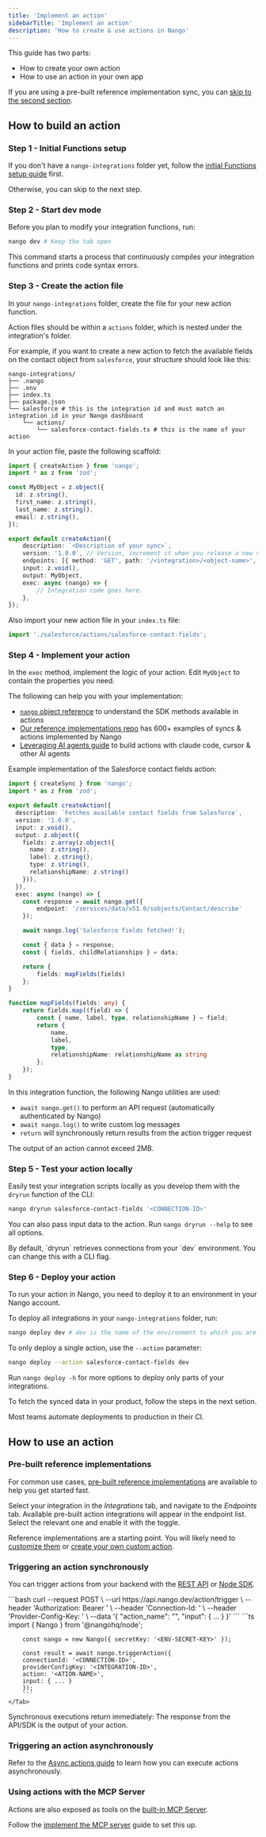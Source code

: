 ```yaml
---
title: 'Implement an action'
sidebarTitle: 'Implement an action'
description: 'How to create & use actions in Nango'
---
```


This guide has two parts:
- How to create your own action
- How to use an action in your own app

If you are using a pre-built reference implementation sync, you can [skip to the second section](#how-to-use-an-action).

## How to build an action

### Step 1 - Initial Functions setup

If you don't have a `nango-integrations` folder yet, follow the [initial Functions setup guide](/implementation-guides/building-integrations/functions-setup) first.

Otherwise, you can skip to the next step.

### Step 2 - Start dev mode

Before you plan to modify your integration functions, run:

```bash
nango dev # Keep the tab open
```

This command starts a process that continuously compiles your integration functions and prints code syntax errors.

### Step 3 - Create the action file

In your `nango-integrations` folder, create the file for your new action function.

Action files should be within a `actions` folder, which is nested under the integration's folder.

For example, if you want to create a new action to fetch the available fields on the contact object from `salesforce`, your structure should look like this:

```
nango-integrations/
├── .nango
├── .env
├── index.ts
├── package.json
└── salesforce # this is the integration id and must match an integration id in your Nango dashboard
    └── actions/
        └── salesforce-contact-fields.ts # this is the name of your action
```

In your action file, paste the following scaffold:

```ts salesforce-contact-fields.ts lines
import { createAction } from 'nango';
import * as z from 'zod';

const MyObject = z.object({
  id: z.string(),
  first_name: z.string(),
  last_name: z.string(),
  email: z.string(),
});

export default createAction({
    description: `<Description of your sync>`,
    version: '1.0.0', // Version, increment it when you release a new version
    endpoints: [{ method: 'GET', path: '/<integration>/<object-name>', group: '<Group>' }],
    input: z.void(),
    output: MyObject,
    exec: async (nango) => {
        // Integration code goes here.
    },
});
```

Also import your new action file in your `index.ts` file:

```typescript index.ts
import './salesforce/actions/salesforce-contact-fields';
```

### Step 4 - Implement your action

In the `exec` method, implement the logic of your action. Edit `MyObject` to contain the properties you need.

The following can help you with your implementation:
- [`nango` object reference](/reference/scripts) to understand the SDK methods available in actions
- [Our reference implementations repo](https://www.nango.dev/templates) has 600+ examples of syncs & actions implemented by Nango
 - [Leveraging AI agents guide](/implementation-guides/building-integrations/leverage-ai-agents) to build actions with claude code, cursor & other AI agents

Example implementation of the Salesforce contact fields action:

```ts salesforce-contact-fields.ts lines
import { createSync } from 'nango';
import * as z from 'zod';

export default createAction({
  description: `Fetches available contact fields from Salesforce`,
  version: '1.0.0',
  input: z.void(),
  output: z.object({
    fields: z.array(z.object({
      name: z.string(),
      label: z.string(),
      type: z.string(),
      relationshipName: z.string()
    })),
  }),
  exec: async (nango) => {
    const response = await nango.get({
        endpoint: '/services/data/v51.0/sobjects/Contact/describe'
    });

    await nango.log('Salesforce fields fetched!');

    const { data } = response;
    const { fields, childRelationships } = data;

    return {
        fields: mapFields(fields)
    };
}

function mapFields(fields: any) {
    return fields.map((field) => {
        const { name, label, type, relationshipName } = field;
        return {
            name,
            label,
            type,
            relationshipName: relationshipName as string
        };
    });
}
```

In this integration function, the following Nango utilities are used:
- `await nango.get()` to perform an API request (automatically authenticated by Nango)
- `await nango.log()` to write custom log messages
- `return` will synchronously return results from the action trigger request

<Warning>
    The output of an action cannot exceed 2MB.
</Warning>

### Step 5 - Test your action locally

Easily test your integration scripts locally as you develop them with the `dryrun` function of the CLI:

```bash
nango dryrun salesforce-contact-fields '<CONNECTION-ID>'
```

You can also pass input data to the action. Run `nango dryrun --help` to see all options.

<Tip>
    By default, `dryrun` retrieves connections from your `dev` environment. You can change this with a CLI flag.
</Tip>

### Step 6 - Deploy your action

To run your action in Nango, you need to deploy it to an environment in your Nango account.

To deploy all integrations in your `nango-integrations` folder, run:
```bash
nango deploy dev # dev is the name of the environment to which you are deploying
```

To only deploy a single action, use the `--action` parameter:
```bash
nango deploy --action salesforce-contact-fields dev
```

Run `nango deploy -h` for more options to deploy only parts of your integrations.

To fetch the synced data in your product, follow the steps in the next setion.

<Tip>
    Most teams automate deployments to production in their CI.
</Tip>

## How to use an action

### Pre-built reference implementations

For common use cases, [pre-built reference implementations](https://www.nango.dev/templates) are available to help you get started fast.

Select your integration in the _Integrations_ tab, and navigate to the _Endpoints_ tab. Available pre-built action integrations will appear in the endpoint list. Select the relevant one and enable it with the toggle.

Reference implementations are a starting point. You will likely need to [customize them](/implementation-guides/building-integrations/extend-reference-implementation) or [create your own custom action](#how-to-build-an-action).

### Triggering an action synchronously

You can trigger actions from your backend with the [REST API](/reference/api/action/trigger) or [Node SDK](/reference/sdks/node#actions).

<Tabs>
    <Tab title="cURL (standard endpoint)">
        ```bash
        curl --request POST \
        --url https://api.nango.dev/action/trigger \
        --header 'Authorization: Bearer <ENV-SECRET-KEY>' \
        --header 'Connection-Id: <CONNECTION-ID>' \
        --header 'Provider-Config-Key: <INTEGRATION-ID>' \
        --data '{
            "action_name": "<ACTION-NAME>",
            "input": { ... }
        }'
        ```
    </Tab>
    <Tab title="Node SDK">
        ```ts
        import { Nango }  from '@nangohq/node';

        const nango = new Nango({ secretKey: '<ENV-SECRET-KEY>' });

        const result = await nango.triggerAction({
        connectionId: '<CONNECTION-ID>',
        providerConfigKey: '<INTEGRATION-ID>',
        action: '<ATION-NAME>',
        input: { ... }
        });
        ```
    </Tab>
</Tabs>

Synchronous executions return immediately: The response from the API/SDK is the output of your action.

### Triggering an action asynchronously

Refer to the [Async actions guide](/implementation-guides/actions/async-actions) to learn how you can execute actions asynchronously.

### Using actions with the MCP Server

Actions are also exposed as tools on the [built-in MCP Server](/guides/use-cases/mcp-server).

Follow the [implement the MCP server](/implementation-guides/mcp-server/implement-mcp-server) guide to set this up.